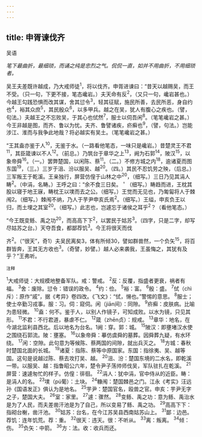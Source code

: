 ```yaml
---
---
---
```

title: 申胥谏伐齐
---



吴语

*笔下最曲折，最细琐，而诵之纯是忠烈之气。侃侃一直，如并不用曲折，不用细琐者。*

吴王夫差既许越成，乃大戒师徒<sup>1</sup>，将以伐齐。申胥进谏曰：“昔天以越赐吴，而王不受。（只一句，下更不接，笔态巉岩。）夫天命有反<sup>2</sup>，（又只一句，巉岩甚也。）今越王勾践恐惧而改其谋，舍其愆令<sup>3</sup>，轻其征赋，施民所善，去民所恶，身自约也<sup>4</sup>，裕其众庶<sup>5</sup>，其民殷众<sup>6</sup>，以多甲兵。越之在吴，犹人有腹心之疾也。（譬，句法。）夫越王之不忘败吴，于其心也侙然<sup>7</sup>，服士以伺吾闲<sup>8</sup>。（笔笔巉岩之甚。）今王非越是图，而齐、鲁以为忧。夫齐、鲁譬诸疾，疥癣也<sup>9</sup>，（譬，句法。）岂能涉江、淮而与我争此地哉？将必越实有吴土。（笔笔巉岩之甚。）

“王其盍亦鉴于人<sup>10</sup>，无鉴于水。（一路看他笔态，一味只是巉岩。）昔楚灵王不君<sup>11</sup>，其臣箴谏以不人<sup>12</sup>。（前总。）乃筑台于章华之上<sup>13</sup>，阙为石郭<sup>14</sup>，陂汉<sup>15</sup>，以象帝舜<sup>16</sup>。（一。）罢弊楚国，以闲陈、蔡<sup>11</sup>。（二。）不修方城之内<sup>18</sup>，逾诸夏而图东国<sup>19</sup>，（三。）三岁于沮、汾以服吴、越<sup>20</sup>。（四。）其民不忍饥劳之殃，（后总。）三军叛王于乾溪。王亲独行，屏营仿偟于山林之中<sup>20</sup>，（细写。）三日乃见其涓人畴<sup>2</sup>。（中涓，名畴。）王呼之曰：“余不食三日矣。＇（细写。）畴趋而进，王枕其股以寝于地王寐，畴枕王以墣而去之公。（细写。）王觉而无见也，乃匍匐将人于棘闱2。（细写。）棘闱不纳，乃人于芋尹申亥氏焉<sup>2</sup>。（细写。）王缢，申亥负王以归，而土埋之其室<sup>20</sup>。（细写。）此志也，岂遽忘于诸侯之耳乎<sup>2</sup>？（看他笔态。）

“今王既变鲧、禹之功<sup>20</sup>，而高高下下<sup>2</sup>，以罢民于姑苏<sup>3</sup>。（四字，只是二字，却写尽姑苏之台。）天夺吾食，都鄙荐饥<sup>3</sup>。今王将很天而伐

齐<sup>2</sup>。（“很天”，奇1）夫吴民离矣3，体有所倾30，譬如群兽然，一个负矢<sup>15</sup>，将百群皆奔，王其无方收也<sup>3</sup>。（奇譬，妙譬。）越人必来袭我，王虽悔之，其犹有及乎？”王弗听。

<sup>注释</sup>

<sup>1</sup>大戒师徒：大规模地整备军队。戒：警戒。
<sup>2</sup>反：反覆，指盛者更衰，祸者有福。
<sup>3</sup>舍：废除。愆令：错误的政令。
<sup>4</sup>约：俭。
<sup>5</sup>裕：富。
<sup>6</sup>殷：盛。
<sup>7</sup>侙（chì斥）：原作“戚”，据《考异》卷四改。《飞文》：“侙，愓也。”警惕的意思。
<sup>8</sup>服士；使士卒勤习戎事。服：习。伺：窥伺。闲（jiān间）：同隙。
<sup>9</sup>疥癣：皮肤病。比喻为患轻微。
<sup>10</sup>盍：何不。鉴于人，以别人作镜子，可知成败。以水为镜，只见其形。
<sup>11</sup>不君：不行君道，暴虐不仁。
<sup>12</sup>箴（zhēn贞）：规戒。
<sup>13</sup>章华：地名，在今湖北监利县西北。后以地名为台名。1阙：穿。郭：城。
<sup>15</sup>陂汉：即壅堵汉水使之围绕石郭流。陂：壅塞。
<sup>16</sup>以象帝舜：摹仿虞舜的墓葬。因舜葬九疑，有水环绕。
<sup>17</sup>闲：空隙。此句意为等候陈、蔡两国的间隙，就出兵灭之。
<sup>18</sup>方城：春秋时楚国北面的长城。
<sup>19</sup>诸夏：指陈、蔡等中原国家。东国：指徐夷、吴、越等国。这句是说越过陈、蔡去攻打吴、越。
<sup>20</sup>沮、汾：楚国东境的二水名，即乾溪一带。以服吴、越：指鲁昭公六年，楚令尹子荡帅师伐吴，军队驻扎在乾溪。
<sup>21</sup>屏营：速遽匆忙的样子。仿偟：徘徊。
<sup>22</sup>涓人：犹中涓，官中侍从的近臣。畴：是涓人的名。
<sup>23</sup>墣（pú葡）：土块。
<sup>24</sup>糠闱：楚国棘邑之门。江永《考实》汪远孙《国语发正》俱认为是地名。
<sup>25</sup>芋尹：楚国官名，殴兽之官。申亥：芋尹无字之子，楚国大夫。
<sup>26</sup>室：家里。
<sup>27</sup>遽：骤然。
<sup>28</sup>变鲧、禹之功：意为鲧、禹治水是为了人民，而夫差凿汗池是为了自己，所以变易了鲧、禹之功。
<sup>29</sup>高高下下：指砌台榭，凿汗池。
<sup>30</sup>姑苏：台名，在今江苏吴县西南姑苏山上。
<sup>31</sup>鄙：边邑。荐饥：连年饥荒。荐：重。
<sup>32</sup>很天：违天。很：不听从。
<sup>33</sup>离：叛离。
<sup>34</sup>倾：伤。
<sup>35</sup>负矢：中箭。
<sup>36</sup>方：法。收：收兵而还。